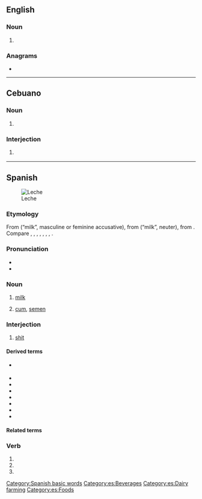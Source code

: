 {{also|leché|léché|lèche|-leche}}
==English==

===Noun===
{{en-noun}}

# {{archaic form of|lechwe|lang=en}}

===Anagrams===
* {{anagrams|en|a=ceehl|Leech|chele|leech}}

----

==Cebuano==

===Noun===
{{ceb-noun|leche}}

# {{lb|ceb|dated}} {{alternative spelling of|letse|lang=ceb}}

===Interjection===
{{head|ceb|interjection}}

# {{lb|ceb|vulgar|offensive}} {{alternative spelling of|letse|lang=ceb}}

----

==Spanish==
[[File:Milk glass.jpg|thumb|Leche]]

===Etymology===
From {{inh|es|VL.|lactem}} (“milk”, masculine or feminine accusative), from {{inh|es|la|lac}} (“milk”, neuter), from {{inh|es|ine-pro|*ǵlákts}}. Compare {{cog|ca|llet|}}, {{cog|eo|lakto|}}, {{cog|fr|lait|}}, {{cog|fur|lat|}}, {{cog|ia|lacte}}, {{cog|it|latte}}, {{cog|pt|leite|}}, {{cog|ro|lapte|}}.

===Pronunciation===
* {{es-IPA}}
* {{hyph|le|che|lang=es}}

===Noun===
{{es-noun|f|leches}}

# {{lb|es|food}} [[milk]]
#: {{ux|es|Prefiero el café con '''leche''' y azúcar.|I prefer coffee with '''milk''' and sugar.}}
# {{lb|es|slang|vulgar}} [[cum]], [[semen]]
#: {{syn|es|esperma}}

===Interjection===
{{head|es|interjection}}

# {{lb|es|vulgar|Spain}} [[shit]]

====Derived terms====
* {{sense|diminutive}} {{l|es|lechita}}
* {{l|es|a toda leche}}
* {{l|es|arroz con leche}}
* {{l|es|blanca y en botella, leche}}
* {{l|es|cagando leches}}
* {{l|es|cagarse en la leche}}
* {{l|es|lechería|g=f}}
* {{l|es|mala leche}}

====Related terms====
{{rel4
|es|lactar
|lácteo
|lechar
|lechero
|lechera
|lechoso
|lechuga
}}

===Verb===
{{head|es|verb form}}

# {{es-verb form of|ending=ar|mood=subjunctive|tense=present|pers=1|number=singular|lechar}}
# {{es-verb form of|ending=ar|mood=subjunctive|tense=present|pers=2|formal=yes|number=singular|lechar}}
# {{es-verb form of|ending=ar|mood=subjunctive|tense=present|pers=3|number=singular|lechar}}

[[Category:Spanish basic words]]
[[Category:es:Beverages]]
[[Category:es:Dairy farming]]
[[Category:es:Foods]]